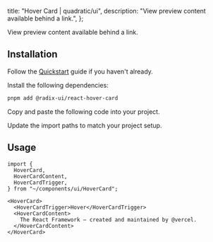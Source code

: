
  title: "Hover Card | quadratic/ui",
  description: "View preview content available behind a link.",
};

<Title>Hover Card</Title>
<Description>View preview content available behind a link.</Description>
<ComponentPreview id="hoverCard" />

## Installation
<Steps>

<StepTitle>Follow the [Quickstart](/docs/getting-started/guides/quickstart) guide if you haven't already.</StepTitle>

<StepTitle>Install the following dependencies:</StepTitle>
<StepContent>
```bash
pnpm add @radix-ui/react-hover-card
```
</StepContent>

<StepTitle>Copy and paste the following code into your project.</StepTitle>
<StepContent>
<FileSource id="hoverCard" />
</StepContent>

<StepTitle>Update the import paths to match your project setup.</StepTitle>

</Steps>

## Usage
```tsx
import {
  HoverCard,
  HoverCardContent,
  HoverCardTrigger,
} from "~/components/ui/HoverCard";
```
```tsx
<HoverCard>
  <HoverCardTrigger>Hover</HoverCardTrigger>
  <HoverCardContent>
    The React Framework – created and maintained by @vercel.
  </HoverCardContent>
</HoverCard>
```

<Footer previousLabel="Form" previousHref="/docs/components/patterns/form" nextLabel="Input" nextHref="/docs/components/patterns/input" />
